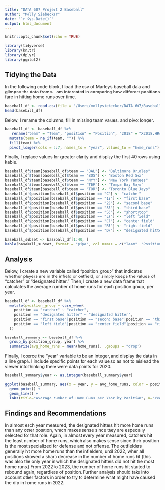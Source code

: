 ```yaml
---
title: "DATA 607 Project 2 Baseball"
author: "Molly Siebecker"
date: "`r Sys.Date()`"
output: html_document
---
```


```r
knitr::opts_chunk$set(echo = TRUE)
```

```r
library(tidyverse)
library(knitr)
library(dplyr)
library(ggplot2)
```

## Tidying the Data

In the following code block, I load the csv of Marley's baseball data and glimpse the data frame. I am interested in comparing how different positions fare in hitting home runs over time.
```r
baseball_df <- read.csv(file = "/Users/mollysiebecker/DATA 607/Baseball Project 2 Data.csv")
head(baseball_df)
```

Below, I rename the columns, fill in missing team values, and pivot longer.
```r
baseball_df <- baseball_df %>%
   rename("team" = "Team", "position" = "Position", "2018" = "X2018.HRs", "2019" = "X2019.HRs", "2021" = "X2021.HRs", "2022" = "X2022.HRs", "2023" = "X2023.HRs") %>%
  mutate(team = na_if(team, "")) %>%
  fill(team) %>%
  pivot_longer(cols = 3:7, names_to = "year", values_to = "home_runs")

```

Finally, I replace values for greater clarity and display the first 40 rows using kable.
```r
baseball_df$team[baseball_df$team == "BAL"] <- "Baltimore Orioles"
baseball_df$team[baseball_df$team == "BOS"] <- "Boston Red Sox"
baseball_df$team[baseball_df$team == "NYY"] <- "New York Yankees"
baseball_df$team[baseball_df$team == "TBR"] <- "Tampa Bay Rays"
baseball_df$team[baseball_df$team == "TOR"] <- "Toronto Blue Jays"
baseball_df$position[baseball_df$position == "C"] <- "catcher"
baseball_df$position[baseball_df$position == "1B"] <- "first base"
baseball_df$position[baseball_df$position == "2B"] <- "second base"
baseball_df$position[baseball_df$position == "3B"] <- "third base"
baseball_df$position[baseball_df$position == "SS"] <- "shortstop"
baseball_df$position[baseball_df$position == "LF"] <- "left field"
baseball_df$position[baseball_df$position == "CF"] <- "center field"
baseball_df$position[baseball_df$position == "RF"] <- "right field"
baseball_df$position[baseball_df$position == "DH"] <- "designated hitter"

baseball_subset <- baseball_df[1:40, ]
kable(baseball_subset, format = "pipe", col.names = c("Team", "Position", "Year", "Number of Home Runs"), caption = "Number of Home Runs by Team, Position, and Year", align = "c")
```

## Analysis

Below, I create a new variable called "position_group" that indicates whether players are in the infield or outfield, or simply keeps the values of "catcher" or "designated hitter." Then, I create a new data frame that calculates the average number of home runs for each position group, per year.
```r
baseball_df <- baseball_df %>%
  mutate(position_group = case_when(
    position == "catcher" ~ "catcher",
    position == "designated hitter" ~ "designated hitter",
    position == "first base"|position == "second base"|position == "third base"|position == "shortstop" ~ "infield",
    position == "left field"|position == "center field"|position == "right field" ~ "outfield"
  )) 

baseball_summary <- baseball_df %>%
  group_by(position_group, year) %>%
  summarize(avg_home_runs = mean(home_runs), .groups = "drop")
```

Finally, I coerce the "year" variable to be an integer, and display the data in a line graph. I include specific points for each value so as not to mislead the viewer into thinking there were data points for 2020.
```r
baseball_summary$year <- as.integer(baseball_summary$year)

ggplot(baseball_summary, aes(x = year, y = avg_home_runs, color = position_group)) + 
  geom_point() +
  geom_line() +
  labs(title="Average Number of Home Runs per Year by Position", x="Year", y="Average Number of Home Runs")
```

## Findings and Recommendations

In almost each year measured, the designated hitters hit more home runs than any other position, which makes sense since they are especially selected for that role. Again, in almost every year measured, catchers hit the least number of home runs, which also makes sense since their position is the most specialized for defense and not offense. The outfielders generally hit more home runs than the infielders, until 2022, when all positions showed a sharp decrease in the number of home runs hit (this was also the only year in which the designated hitters did not hit the most home runs.) From 2022 to 2023, the number of home runs hit started to rebound again, regardless of position. Further analysis should take into account other factors in order to try to determine what might have caused the dip in home runs in 2022.

